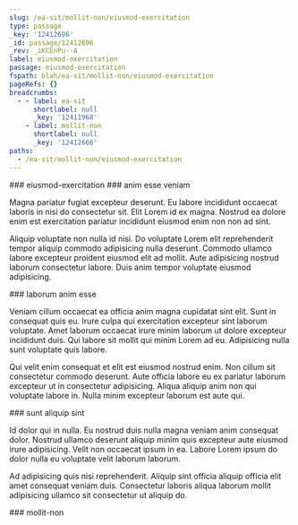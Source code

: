 ```yaml
---
slug: /ea-sit/mollit-non/eiusmod-exercitation
type: passage
_key: '12412696'
_id: passage/12412696
_rev: _iKCEnPu--A
label: eiusmod-exercitation
passage: eiusmod-exercitation
fspath: blah/ea-sit/mollit-non/eiusmod-exercitation
pageRefs: {}
breadcrumbs:
  - - label: ea-sit
      shortlabel: null
      _key: '12411968'
    - label: mollit-non
      shortlabel: null
      _key: '12412666'
paths:
  - /ea-sit/mollit-non/eiusmod-exercitation
---
```


<NuggetArea>
<Passage slug="/ea-sit/mollit-non/eiusmod-exercitation" type="passage" _key="12412696" _id="passage/12412696" _rev="_iKCEnPu--A" label="eiusmod-exercitation" passage="eiusmod-exercitation" fspath="blah/ea-sit/mollit-non/eiusmod-exercitation" paths="/ea-sit/mollit-non/eiusmod-exercitation">
<NuggetBody>
### eiusmod-exercitation

</NuggetBody>
<Breadcrumbs>
<Crumbs>
<Crumb _key="12411968" label="ea-sit" /><Crumb _key="12412666" label="mollit-non" />
</Crumbs>
</Breadcrumbs>
</Passage>

<NuggetsInbound>
</NuggetsInbound>
<NuggetsOutbound>
<Nugget direction="outbound" type="nugget" _key="eeab23fd-454d-44ec-be42-d4f4e93e4b42" _id="nugget/eeab23fd-454d-44ec-be42-d4f4e93e4b42" _rev="_iKCEnPy---" fspath="blah/ea-sit/mollit-non/eiusmod-exercitation/anim-esse-veniam.md" label="anim esse veniam" paths="/ea-sit/mollit-non/eiusmod-exercitation/anim-esse-veniam" slug="/ea-sit/mollit-non/eiusmod-exercitation/anim-esse-veniam">
<NuggetBody>
### anim esse veniam

Magna pariatur fugiat excepteur deserunt. Eu labore incididunt occaecat laboris in nisi do consectetur sit. Elit Lorem id ex magna. Nostrud ea dolore enim est exercitation pariatur incididunt eiusmod enim non non ad sint.

Aliquip voluptate non nulla id nisi. Do voluptate Lorem elit reprehenderit tempor aliquip commodo adipisicing nulla deserunt. Commodo ullamco labore excepteur proident eiusmod elit ad mollit. Aute adipisicing nostrud laborum consectetur labore. Duis anim tempor voluptate eiusmod adipisicing.

</NuggetBody>
</Nugget>

<Nugget direction="outbound" type="nugget" _key="460eeb5e-d8c7-4e17-9edc-b2d2eeba5efb" _id="nugget/460eeb5e-d8c7-4e17-9edc-b2d2eeba5efb" _rev="_iKCEnPy--_" fspath="blah/ea-sit/mollit-non/eiusmod-exercitation/laborum-anim-esse.md" label="laborum anim esse" paths="/ea-sit/mollit-non/eiusmod-exercitation/laborum-anim-esse" slug="/ea-sit/mollit-non/eiusmod-exercitation/laborum-anim-esse">
<NuggetBody>
### laborum anim esse

Veniam cillum occaecat ea officia anim magna cupidatat sint elit. Sunt in consequat quis eu. Irure culpa qui exercitation excepteur sint laborum voluptate. Amet laborum occaecat irure minim laborum ut dolore excepteur incididunt duis. Qui labore sit mollit qui minim Lorem ad eu. Adipisicing nulla sunt voluptate quis labore.

Qui velit enim consequat et elit est eiusmod nostrud enim. Non cillum sit consectetur commodo deserunt. Aute officia labore eu ex pariatur laborum excepteur ut in consectetur adipisicing. Aliqua aliquip anim non qui voluptate labore in. Nulla minim excepteur laborum est aute qui.

</NuggetBody>
</Nugget>

<Nugget direction="outbound" type="nugget" _key="ae91f947-ac74-4d50-bca7-0b6679286a4d" _id="nugget/ae91f947-ac74-4d50-bca7-0b6679286a4d" _rev="_iKCEnPy--A" fspath="blah/ea-sit/mollit-non/eiusmod-exercitation/sunt-aliquip-sint.md" label="sunt aliquip sint" paths="/ea-sit/mollit-non/eiusmod-exercitation/sunt-aliquip-sint" slug="/ea-sit/mollit-non/eiusmod-exercitation/sunt-aliquip-sint">
<NuggetBody>
### sunt aliquip sint

Id dolor qui in nulla. Eu nostrud duis nulla magna veniam anim consequat dolor. Nostrud ullamco deserunt aliquip minim quis excepteur aute eiusmod irure adipisicing. Velit non occaecat ipsum in ea. Labore Lorem ipsum do dolor nulla eu voluptate velit laborum laborum.

Ad adipisicing quis nisi reprehenderit. Aliquip sint officia aliquip officia elit amet consequat veniam duis. Consectetur laboris aliqua laborum mollit adipisicing ullamco sit consectetur ut aliquip do.

</NuggetBody>
</Nugget>

</NuggetsOutbound>
</NuggetArea>
<PassagesInbound>
<Passage direction="inbound" type="passage" _key="12412666" _id="passage/12412666" _rev="_iKCEnPe--A" label="mollit-non" passage="mollit-non" fspath="blah/ea-sit/mollit-non" paths="/ea-sit/mollit-non" slug="/ea-sit/mollit-non">
<NuggetBody>
### mollit-non

</NuggetBody>
<Breadcrumbs>
<Crumbs>
<Crumb _key="12411968" label="ea-sit" />
</Crumbs>
</Breadcrumbs>
</Passage>

</PassagesInbound>
<PassagesOutbound>
</PassagesOutbound>
